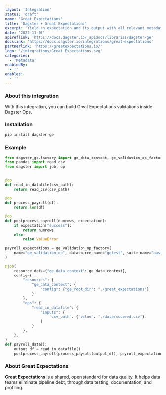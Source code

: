 ```yaml
---
layout: 'Integration'
status: 'draft'
name: 'Great Expectations'
title: 'Dagster + Great Expectations'
excerpt: 'Yield an expectation and its output with all relevant metadata.'
date: '2022-11-07'
apireflink: 'https://docs.dagster.io/_apidocs/libraries/dagster-ge'
docslink: 'https://docs.dagster.io/integrations/great-expectations'
partnerlink: 'https://greatexpectations.io/'
logo: '/integrations/Great Expectations.svg'
categories:
  - 'Metadata'
enabledBy:
  - ''
enables:
  - ''
---
```


### About this integration

With this integration, you can build Great Expectations validations inside Dagster Ops.

### Installation

```bash
pip install dagster-ge
```

### Example

```python
from dagster_ge.factory import ge_data_context, ge_validation_op_factory
from pandas import read_csv
from dagster import job, op


@op
def read_in_datafile(csv_path):
    return read_csv(csv_path)

@op
def process_payroll(df):
    return len(df)

@op
def postprocess_payroll(numrows, expectation):
    if expectation["success"]:
        return numrows
    else:
        raise ValueError

payroll_expectations = ge_validation_op_factory(
    name="ge_validation_op", datasource_name="getest", suite_name="basic.warning"
)

@job(
    resource_defs={"ge_data_context": ge_data_context},
    config={
        "resources": {
            "ge_data_context": {
                "config": {"ge_root_dir": "./great_expectations"}
            }
        },
        "ops": {
            "read_in_datafile": {
                "inputs": {
                    "csv_path": {"value": "./data/succeed.csv"}
                }
            }
        },
    },
)
def payroll_data():
    output_df = read_in_datafile()
    postprocess_payroll(process_payroll(output_df), payroll_expectations(output_df))
```

### About Great Expectations

**Great Expectations** is a shared, open standard for data quality. It helps data teams eliminate pipeline debt, through data testing, documentation, and profiling.
